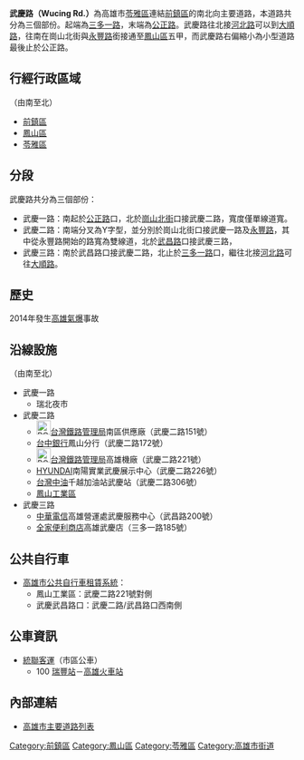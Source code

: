 {{Infobox TwRoad2
|bgcolorh= 
|colorh=
|code=
|name=武慶路
|enname=Wucing Rd.
|level=一般道路
|length=
|sec=一路<small>（[[前鎮區|前鎮區]]）</small><br>二路<small>（[[前鎮區|前鎮]]、[[鳳山區|鳳山區]]）</small><br>三路<small>（[[苓雅區|苓雅區]]）</small>
|lastext=
|line=
|start=[[公正路_(高雄市)|公正路]]
|end=[[三多路_(高雄市)|三多一路]]
|junc=[[瑞隆路|瑞隆路]]、[[崗山街|崗山北街]]、<br/>[[二聖路|二聖路]]、[[新富路_(高雄市)|新富路]]、<br/>[[輜汽路|輜汽路]]、[[武昌路_(高雄市)|武昌路]]
|img=
|cap=
|size=
|left=河北路
|right=
|leftlink=河北路 (高雄市)
|leftdirection=N
|rightlink=
|rightdirection=
|SN=
|SNtype=
|SNNum=
|SN2=
|SN2type=
|SN2Num=
|SN3=
|SN3type=
|SN3Num=
}}
'''武慶路（Wucing Rd.）'''為高雄市[[苓雅區|苓雅區]]連結[[前鎮區|前鎮區]]的南北向主要道路，本道路共分為三個部份。起端為[[三多路_(高雄市)|三多一路]]，末端為[[公正路_(高雄市)|公正路]]。武慶路往北接[[河北路_(高雄市)|河北路]]可以到[[大順路_(高雄市)|大順路]]，往南在崗山北街與[[永豐路_(高雄市)|永豐路]]銜接通至[[鳳山區|鳳山區]]五甲，而武慶路右偏縮小為小型道路最後止於公正路。

== 行經行政區域 ==
（由南至北）
* [[前鎮區|前鎮區]]
* [[鳳山區|鳳山區]]
* [[苓雅區|苓雅區]]

== 分段 ==
武慶路共分為三個部份：
* 武慶一路：南起於[[公正路_(高雄市)|公正路]]口，北於[[崗山街|崗山北街]]口接武慶二路，寬度僅單線道寬。
* 武慶二路：南端分叉為Y字型，並分別於崗山北街口接武慶一路及[[永豐路_(高雄市)|永豐路]]，其中從永豐路開始的路寬為雙線道，北於[[武昌路_(高雄市)|武昌路]]口接武慶三路，
* 武慶三路：南於武昌路口接武慶二路，北止於[[三多路_(高雄市)|三多一路]]口，繼往北接[[河北路_(高雄市)|河北路]]可往[[大順路_(高雄市)|大順路]]。

== 歷史 ==
{{expand section}}
2014年發生[[高雄氣爆|高雄氣爆]]事故

== 沿線設施 ==
（由南至北）
* 武慶一路
** 瑞北夜市
* 武慶二路
** [[File:ROC_Taiwan_Railways_Administration_Logo.svg|25px]][[台灣鐵路管理局|台灣鐵路管理局]]南區供應廠（武慶二路151號）
** [[台中銀行|台中銀行]]鳳山分行（武慶二路172號）
** [[File:ROC_Taiwan_Railways_Administration_Logo.svg|25px]][[台灣鐵路管理局|台灣鐵路管理局]]高雄機廠（武慶二路221號）
** [[現代汽車|HYUNDAI]]南陽實業武慶展示中心（武慶二路226號）
** [[台灣中油|台灣中油]]千越加油站武慶站（武慶二路306號）
** [[台灣工業園區列表#高雄地區|鳳山工業區]]
* 武慶三路
** [[中華電信|中華電信]]高雄營運處武慶服務中心（武昌路200號）
** [[全家便利商店|全家便利商店]]高雄武慶店（三多一路185號）
== 公共自行車 ==
* [[高雄市公共自行車租賃系統|高雄市公共自行車租賃系統]]：
** 鳳山工業區：武慶二路221號對側
** 武慶武昌路口：武慶二路/武昌路口西南側

== 公車資訊 ==
* [[統聯客運|統聯客運]]（市區公車）
** 100 [[瑞豐站|瑞豐站]]－[[高雄火車站|高雄火車站]]

== 內部連結 ==
* [[高雄市主要道路列表|高雄市主要道路列表]]

{{高雄市重要道路}}

[[Category:前鎮區|Category:前鎮區]]
[[Category:鳳山區|Category:鳳山區]]
[[Category:苓雅區|Category:苓雅區]]
[[Category:高雄市街道|Category:高雄市街道]]